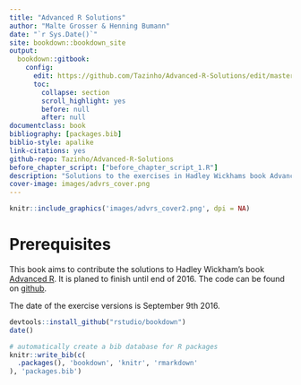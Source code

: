 ```yaml
--- 
title: "Advanced R Solutions"
author: "Malte Grosser & Henning Bumann"
date: "`r Sys.Date()`"
site: bookdown::bookdown_site
output:
  bookdown::gitbook:
    config:
      edit: https://github.com/Tazinho/Advanced-R-Solutions/edit/master/%s
      toc:
        collapse: section
        scroll_highlight: yes
        before: null
        after: null
documentclass: book
bibliography: [packages.bib]
biblio-style: apalike
link-citations: yes
github-repo: Tazinho/Advanced-R-Solutions
before_chapter_script: ["before_chapter_script_1.R"]
description: "Solutions to the exercises in Hadley Wickhams book Advanced R."
cover-image: images/advrs_cover.png
---
```



```r
knitr::include_graphics('images/advrs_cover2.png', dpi = NA)
```

# Prerequisites {-}

This book aims to contribute the solutions to Hadley Wickham's book [Advanced R](http://adv-r.had.co.nz/).
It is planed to finish until end of 2016. The code can be found on [github](https://github.com/Tazinho/Advanced-R-Solutions.git).

The date of the exercise versions is September 9th 2016.

```r
devtools::install_github("rstudio/bookdown")
date()
```


```r
# automatically create a bib database for R packages
knitr::write_bib(c(
  .packages(), 'bookdown', 'knitr', 'rmarkdown'
), 'packages.bib')
```
